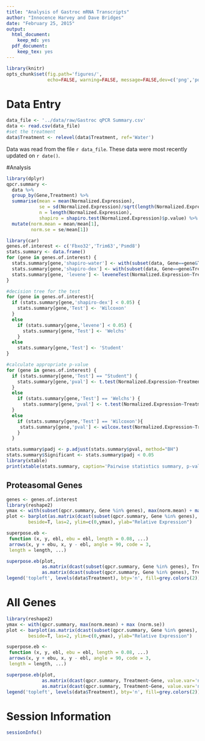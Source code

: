 ```yaml
---
title: "Analysis of Gastroc mRNA Transcripts"
author: "Innocence Harvey and Dave Bridges"
date: "February 25, 2015"
output:
  html_document:
    keep_md: yes
  pdf_document:
    keep_tex: yes
---
```


```r
library(knitr)
opts_chunk$set(fig.path='figures/',
               echo=FALSE, warning=FALSE, message=FALSE,dev=c('png','pdf'))
```

# Data Entry


```r
data_file <- '../data/raw/Gastroc qPCR Summary.csv'
data <- read.csv(data_file)
#set the treatment
data$Treatment <- relevel(data$Treatment, ref='Water')
```

Data was read from the file `r data_file`.  These data were most recently updated on `r date()`.

#Analysis

```r
library(dplyr)
qpcr.summary <- 
  data %>%
  group_by(Gene,Treatment) %>%
  summarise(mean = mean(Normalized.Expression),
            se = sd(Normalized.Expression)/sqrt(length(Normalized.Expression)),
            n = length(Normalized.Expression),
            shapiro = shapiro.test(Normalized.Expression)$p.value) %>%
  mutate(norm.mean = mean/mean[1],
         norm.se = se/mean[1])
```

```r
library(car)
genes.of.interest <- c('Fbxo32','Trim63','Psmd8')
stats.summary <- data.frame()
for (gene in genes.of.interest) {
  stats.summary[gene,'shapiro-water'] <- with(subset(data, Gene==gene&Treatment=='Water'), shapiro.test(Normalized.Expression))$p.value
  stats.summary[gene,'shapiro-dex'] <- with(subset(data, Gene==gene&Treatment=='Dexamethasone'), shapiro.test(Normalized.Expression))$p.value
  stats.summary[gene, 'levene'] <- leveneTest(Normalized.Expression~Treatment, data=subset(data,Gene==gene))$"Pr(>F)"[1]
}

#decision tree for the test
for (gene in genes.of.interest){
  if (stats.summary[gene,'shapiro-dex'] < 0.05) {
    stats.summary[gene,'Test'] <- 'Wilcoxon'
  }
  else
    if (stats.summary[gene,'levene'] < 0.05) {
      stats.summary[gene,'Test'] <- 'Welchs'
    }
  else
    stats.summary[gene,'Test'] <- 'Student'
}

#calculate appropriate p-value
for (gene in genes.of.interest) {
  if (stats.summary[gene,'Test'] == "Student") {
    stats.summary[gene,'pval'] <- t.test(Normalized.Expression~Treatment, data=subset(data,Gene==gene), var.equal=T)$p.value
  }
  else
    if (stats.summary[gene,'Test'] == 'Welchs') {
      stats.summary[gene,'pval'] <- t.test(Normalized.Expression~Treatment, data=subset(data,Gene==gene), var.equal=F)$p.value
  }
  else
    if (stats.summary[gene,'Test'] == 'Wilcoxon'){
     stats.summary[gene,'pval'] <- wilcox.test(Normalized.Expression~Treatment, data=subset(data,Gene==gene))$p.value 
    }
  }

stats.summary$padj <- p.adjust(stats.summary$pval, method="BH")
stats.summary$Significant <- stats.summary$padj < 0.05
library(xtable)
print(xtable(stats.summary, caption='Pairwise statistics summary, p-values adjusted by BH', digits=3), type='html')
```

## Proteasomal Genes

```r
genes <- genes.of.interest
library(reshape2)
ymax <- with(subset(qpcr.summary, Gene %in% genes), max(norm.mean) + max (norm.se))
plot <- barplot(as.matrix(dcast(subset(qpcr.summary, Gene %in% genes), Treatment~Gene, value.var='norm.mean')[2:(length(genes)+1)]), 
        beside=T, las=2, ylim=c(0,ymax), ylab="Relative Expression")

superpose.eb <- 
 function (x, y, ebl, ebu = ebl, length = 0.08, ...) 
 arrows(x, y + ebu, x, y - ebl, angle = 90, code = 3, 
 length = length, ...)

superpose.eb(plot,
             as.matrix(dcast(subset(qpcr.summary, Gene %in% genes), Treatment~Gene, value.var='norm.mean')[2:(length(genes)+1)]),
             as.matrix(dcast(subset(qpcr.summary, Gene %in% genes), Treatment~Gene, value.var='norm.se')[2:(length(genes)+1)]))
legend('topleft', levels(data$Treatment), bty='n', fill=grey.colors(2))
```

# All Genes

```r

library(reshape2)
ymax <- with(qpcr.summary, max(norm.mean) + max (norm.se))
plot <- barplot(as.matrix(dcast(subset(qpcr.summary, Gene %in% genes), Treatment~Gene, value.var='norm.mean')[2:(length(genes)+1)]), 
        beside=T, las=2, ylim=c(0,ymax), ylab="Relative Expression")

superpose.eb <- 
 function (x, y, ebl, ebu = ebl, length = 0.08, ...) 
 arrows(x, y + ebu, x, y - ebl, angle = 90, code = 3, 
 length = length, ...)

superpose.eb(plot,
             as.matrix(dcast(qpcr.summary, Treatment~Gene, value.var='norm.mean')[2:(length(genes)+1)]),
             as.matrix(dcast(qpcr.summary, Treatment~Gene, value.var='norm.se')[2:(length(genes)+1)]))
legend('topleft', levels(data$Treatment), bty='n', fill=grey.colors(2))
```
# Session Information
```r
sessionInfo()
```